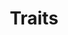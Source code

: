 ---
id: "php_tf_hard_002"
questionType: "TRUE_FALSE"
title: "Traits"
statement: "PHP traits can be used to implement multiple inheritance."
difficulty: "HARD"
category: "PHP"
correctAnswer: false
explanation: "Traits allow method reuse but do not implement inheritance."
---